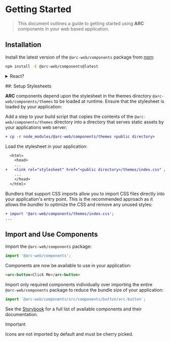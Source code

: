 # Getting Started

> This document outlines a guide to getting started using **ARC** components in your web based application.

## Installation

Install the latest version of the `@arc-web/components` package from [npm](https://www.npmjs.com/package/@arc-web/components):

```sh
npm install -E @arc-web/components@latest
```

<details>
<summary>React?</summary>

If you are using React, install the `@arc-web/react` package as well:

```sh
npm install -E @arc-web/components @arc-web/react@latest
```

Follow the [React guide](./02-react.mdx) for more information on using **ARC** components with React.

</details>

##: Setup Stylesheets

**ARC** components depend upon the stylesheet in the themes directory `@arc-web/components/themes` to be loaded at runtime. Ensure that the stylesheet is loaded by your application:

Add a step to your build script that copies the contents of the `@arc-web/components/themes` directory into a directory that serves static assets by your applications web server:

```diff
+ cp -r node_modules/@arc-web/components/themes <public directory>
```

Load the stylesheet in your application:

```diff
  <html>
    <head>
    ...
+   <link rel="stylesheet" href="<public directory>/themes/index.css" />
    ...
    </head>
  </html>
```

Bundlers that support CSS imports allow you to import CSS files directly into your application's entry point. This is the recommended approach as it allows the bundler to optimize the CSS and remove any unused styles:

```diff
+ import '@arc-web/components/themes/index.css';
...
```

## Import and Use Components

Import the `@arc-web/components` package:

```ts
import '@arc-web/components';
```

Components are now be available to use in your application:

```html
<arc-button>Click Me</arc-button>
```

Import only required components individually over importing the entire `@arc-web/components` package to reduce the bundle size of your application:

```ts
import `@arc-web/components/src/components/button/arc-button`;
```

See the [Storybook](https://arc.arup.com) for a full list of available components and their documentation.

> [!IMPORTANT]
> Icons are not imported by default and must be cherry picked.
